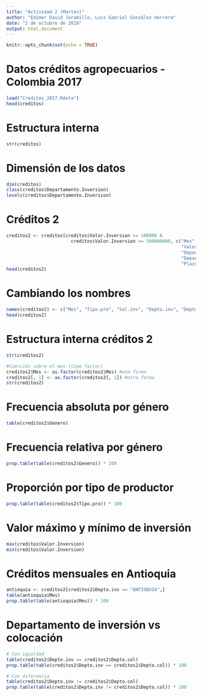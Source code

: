```yaml
---
title: "Actividad 2 (Martes)"
author: "Edimer David Jaramillo, Luis Gabriel González Herrera"
date: "2 de octubre de 2018"
output: html_document
---
```


```r
knitr::opts_chunk$set(echo = TRUE)
```

# Datos créditos agropecuarios - Colombia 2017

```r
load("Creditos_2017.Rdata")
head(creditos)
```

# Estructura interna

```r
str(creditos)
```

# Dimensión de los datos

```r
dim(creditos)
class(creditos$Departamento.Inversion)
levels(creditos$Departamento.Inversion)
```

# Créditos 2

```r
creditos2 <- creditos[creditos$Valor.Inversion >= 100000 &
                        creditos$Valor.Inversion <= 500000000, c("Mes", "Tipo.Productor",
                                                                 "Valor.Inversion",
                                                                 "Departamento.Inversion",
                                                                 "Departamento.de.Colocacion.de.Credito",
                                                                 "Plazo", "Genero")]
head(creditos2)
```

# Cambiando los nombres

```r
names(creditos2) <- c("Mes", "Tipo.pro", "Val.inv", "Depto.inv", "Depto.col", "Plazo", "Genero")
head(creditos2)
```

# Estructura interna créditos 2

```r
str(creditos2)

#Coerción sobre el mes (tipo factor)
creditos2$Mes <- as.factor(creditos2$Mes) #una forma
creditos2[, 1] <- as.factor(creditos2[, 1]) #otra forma
str(creditos2)
```

# Frecuencia absoluta por género

```r
table(creditos2$Genero)
```

# Frecuencia relativa por género
 
```r
prop.table(table(creditos2$Genero)) * 100
```
 
# Proporción por tipo de productor

```r
prop.table(table(creditos2$Tipo.pro)) * 100
```

# Valor máximo y mínimo de inversión

```r
max(creditos$Valor.Inversion)
min(creditos$Valor.Inversion)
```

# Créditos mensuales en Antioquia

```r
antioquia <- creditos2[creditos2$Depto.inv == "ANTIOQUIA",]
table(antioquia$Mes)
prop.table(table(antioquia$Mes)) * 100
```

# Departamento de inversión vs colocación

```r
# Con igualdad
table(creditos2$Depto.inv == creditos2$Depto.col)
prop.table(table(creditos2$Depto.inv == creditos2$Depto.col)) * 100 

# Con diferencia
table(creditos2$Depto.inv != creditos2$Depto.col)
prop.table(table(creditos2$Depto.inv != creditos2$Depto.col)) * 100 
```

